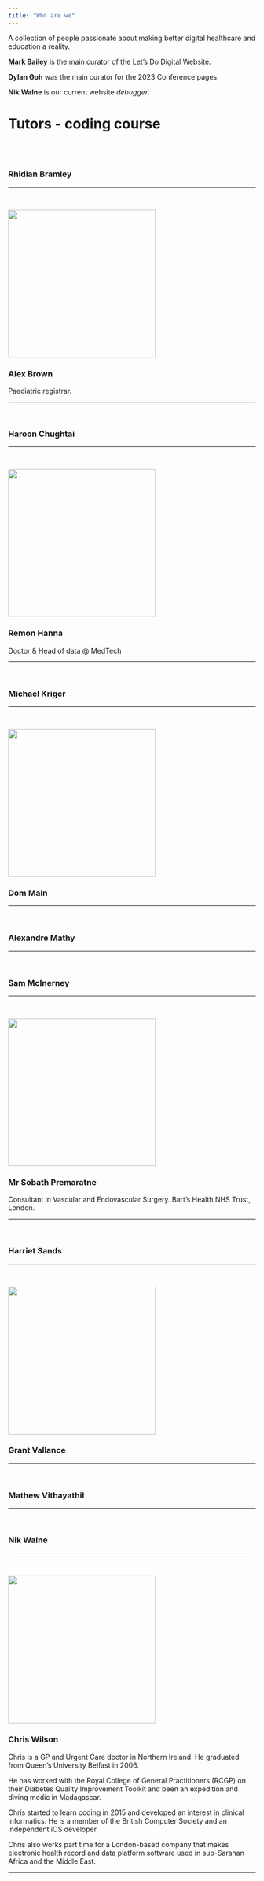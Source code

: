 ```yaml
---
title: "Who are we"
---
```


A collection of people passionate about making better digital healthcare and education a reality.

[**Mark Bailey**](https://bailey-medics.com/) is the main curator of the Let's Do Digital Website.

**Dylan Goh** was the main curator for the 2023 Conference pages.

**Nik Walne** is our current website *debugger*.

# Tutors - coding course


</br>
</br>

### Rhidian Bramley

---

\

![](/media/alex-brown.png){height=300px fig-align="center" fig-alt="Profile picture of Chris Wilson"}

### Alex Brown

Paediatric registrar.

---

\

### Haroon Chughtai

---

\

![](/media/remon-hanna.jpg){height=300px fig-align="center" fig-alt="Profile picture of Chris Wilson"}

### Remon Hanna

Doctor &  Head of data @ MedTech

---

\

### Michael Kriger

---

\

![](/media/dom-main.jpeg){height=300px fig-align="center" fig-alt="Profile picture of Chris Wilson"}

### Dom Main

---

\

### Alexandre Mathy

---

\

### Sam McInerney

---

\

![](/media/sobath-premaratne.jpeg){height=300px fig-align="center" fig-alt="Profile picture of Sobath Premaratne"}

### Mr Sobath Premaratne

Consultant in Vascular and Endovascular Surgery. Bart's Health NHS Trust, London.

---

\

### Harriet Sands

---

\

![](/media/grant-vallance.jpeg){height=300px fig-align="center" fig-alt="Profile picture of Chris Wilson"}

### Grant Vallance

---

\


### Mathew Vithayathil 

---

\

### Nik Walne

---

\

![](/media/chris-wilson.jpeg){height=300px fig-align="center" fig-alt="Profile picture of Chris Wilson"}


### Chris Wilson

Chris is a GP and Urgent Care doctor in Northern Ireland. He graduated from Queen’s University Belfast in 2006.

He has worked with the Royal College of General Practitioners (RCGP) on their Diabetes Quality Improvement Toolkit and been an expedition and diving medic in Madagascar.

Chris started to learn coding in 2015 and developed an interest in clinical informatics. He is a member of the British Computer Society and an independent iOS developer.

Chris also works part time for a London-based company that makes electronic health record and data platform software used in sub-Sarahan Africa and the Middle East.

---

\

